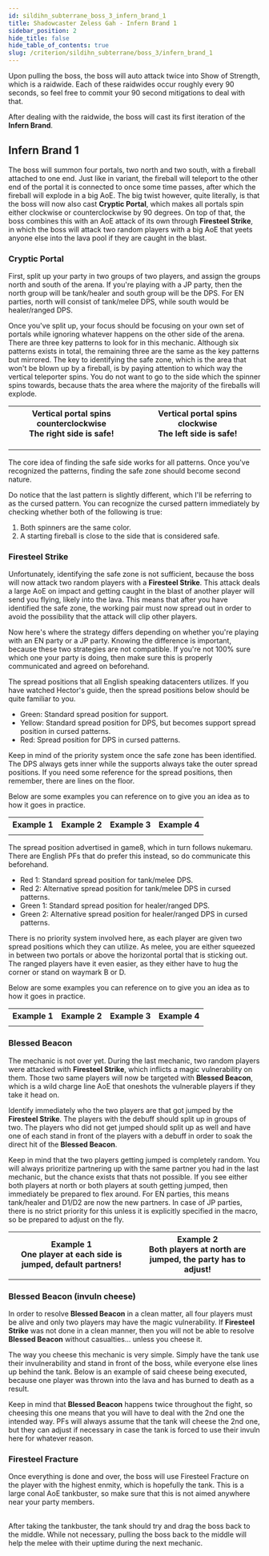 ```yaml
---
id: sildihn_subterrane_boss_3_infern_brand_1
title: Shadowcaster Zeless Gah - Infern Brand 1
sidebar_position: 2
hide_title: false
hide_table_of_contents: true
slug: /criterion/sildihn_subterrane/boss_3/infern_brand_1
---
```



Upon pulling the boss, the boss will auto attack twice into <Raidwide>Show of Strength</Raidwide>, which is a raidwide. Each of these raidwides occur roughly every 90 seconds, so feel free to commit your 90 second mitigations to deal with that.

After dealing with the raidwide, the boss will cast its first iteration of the <strong>Infern Brand</strong>.

## Infern Brand 1

The boss will summon four portals, two north and two south, with a fireball attached to one end. Just like in variant, the fireball will teleport to the other end of the portal it is connected to once some time passes, after which the fireball will explode in a big AoE. The big twist however, quite literally, is that the boss will now also cast <strong>Cryptic Portal</strong>, which makes all portals spin either clockwise or counterclockwise by 90 degrees. On top of that, the boss combines this with an AoE attack of its own through <strong>Firesteel Strike</strong>, in which the boss will attack two random players with a big AoE that yeets anyone else into the lava pool if they are caught in the blast.

<KittenAsset path='ass/boss3/boss3_infern_brand1_intro.webm' wrapper='div' />


### Cryptic Portal

First, split up your party in two groups of two players, and assign the groups north and south of the arena. If you're playing with a JP party, then the north group will be tank/healer and south group will be the DPS. For EN parties, north will consist of tank/melee DPS, while south would be healer/ranged DPS.

Once you've split up, your focus should be focusing on your own set of portals while ignoring whatever happens on the other side of the arena. There are three key patterns to look for in this mechanic. Although six patterns exists in total, the remaining three are the same as the key patterns but mirrored. The key to identifying the safe zone, which is the area that won't be blown up by a fireball, is by paying attention to which way the vertical teleporter spins. You do not want to go to the side which the spinner spins towards, because thats the area where the majority of the fireballs will explode.

<table width='70%'>
    <tr>
        <th width='50%'>Vertical portal spins counterclockwise<br />The right side is safe!</th>
        <th width='50%'>Vertical portal spins clockwise<br />The left side is safe!</th>
    </tr>
    <tr>
        <td><KittenAsset path='ass/boss3/boss3_infern_brand1_pattern1.png' /></td>
        <td><KittenAsset path='ass/boss3/boss3_infern_brand1_pattern4.png' /></td>
    </tr>
    <tr>
        <td><KittenAsset path='ass/boss3/boss3_infern_brand1_pattern2.png' /></td>
        <td><KittenAsset path='ass/boss3/boss3_infern_brand1_pattern5.png' /></td>
    </tr>
    <tr>
        <td><KittenAsset path='ass/boss3/boss3_infern_brand1_pattern3.png' /></td>
        <td><KittenAsset path='ass/boss3/boss3_infern_brand1_pattern6.png' /></td>
    </tr>
</table>

The core idea of finding the safe side works for all patterns. Once you've recognized the patterns, finding the safe zone should become second nature.

Do notice that the last pattern is slightly different, which I'll be referring to as the cursed pattern. You can recognize the cursed pattern immediately by checking whether both of the following is true:

1. Both spinners are the same color.
2. A starting fireball is close to the side that is considered safe.

### Firesteel Strike

Unfortunately, identifying the safe zone is not sufficient, because the boss will now attack two random players with a <strong>Firesteel Strike</strong>. This attack deals a large AoE on impact and getting caught in the blast of another player will send you flying, likely into the lava. This means that after you have identified the safe zone, the working pair must now spread out in order to avoid the possibility that the attack will clip other players.

Now here's where the strategy differs depending on whether you're playing with an EN party or a JP party. Knowing the difference is important, because these two strategies are not compatible. If you're not 100% sure which one your party is doing, then make sure this is properly communicated and agreed on beforehand.

<Tabs>

<TabItem value="EN Spread Positions" label="EN Spread Positions" default>
The spread positions that all English speaking datacenters utilizes. If you have watched Hector's guide, then the spread positions below should be quite familiar to you.

<ul>
    <li><Color color='green'>Green</Color>: Standard spread position for support.</li>
    <li><Color color='yellow'>Yellow</Color>: Standard spread position for DPS, but becomes support spread position in cursed patterns.</li>
    <li><Color color='red'>Red</Color>: Spread position for DPS in cursed patterns.</li>
</ul>

<KittenAsset path='ass/boss3/boss3_infern_brand1_spread_positions_en.png' wrapper='div' />

Keep in mind of the priority system once the safe zone has been identified. The DPS always gets inner while the supports always take the outer spread positions. If you need some reference for the spread positions, then remember, there are lines on the floor.

Below are some examples you can reference on to give you an idea as to how it goes in practice.

<table>
    <tr>
        <th>Example 1</th>
        <th>Example 2</th>
        <th>Example 3</th>
        <th>Example 4</th>
    </tr>
    <tr>
        <td><KittenAsset path='ass/boss3/boss3_infern_brand1_spread1_en.png' /></td>
        <td><KittenAsset path='ass/boss3/boss3_infern_brand1_spread2_en.png' /></td>
        <td><KittenAsset path='ass/boss3/boss3_infern_brand1_spread3_en.png' /></td>
        <td><KittenAsset path='ass/boss3/boss3_infern_brand1_spread4_en.png' /></td>
    </tr>
</table>

</TabItem>

<TabItem value="Mana/game8 Spread Positions" label="Mana/game8 Spread Positions">
The spread position advertised in game8, which in turn follows nukemaru. There are English PFs that do prefer this instead, so do communicate this beforehand.

<ul>
    <li><Color color='red'>Red 1</Color>: Standard spread position for tank/melee DPS.</li>
    <li><Color color='red'>Red 2</Color>: Alternative spread position for tank/melee DPS in cursed patterns.</li>
    <li><Color color='green'>Green 1</Color>: Standard spread position for healer/ranged DPS.</li>
    <li><Color color='green'>Green 2</Color>: Alternative spread position for healer/ranged DPS in cursed patterns.</li>
</ul>

<KittenAsset path='ass/boss3/boss3_infern_brand1_spread_positions_jp.png' wrapper='div' />

There is no priority system involved here, as each player are given two spread positions which they can utilize. As melee, you are either squeezed in between two portals or above the horizontal portal that is sticking out. The ranged players have it even easier, as they either have to hug the corner or stand on waymark B or D.

Below are some examples you can reference on to give you an idea as to how it goes in practice.

<table>
    <tr>
        <th>Example 1</th>
        <th>Example 2</th>
        <th>Example 3</th>
        <th>Example 4</th>
    </tr>
    <tr>
        <td><KittenAsset path='ass/boss3/boss3_infern_brand1_spread1_jp.png' /></td>
        <td><KittenAsset path='ass/boss3/boss3_infern_brand1_spread2_jp.png' /></td>
        <td><KittenAsset path='ass/boss3/boss3_infern_brand1_spread3_jp.png' /></td>
        <td><KittenAsset path='ass/boss3/boss3_infern_brand1_spread4_jp.png' /></td>
    </tr>
</table>

</TabItem>

</Tabs>


### Blessed Beacon

The mechanic is not over yet. During the last mechanic, two random players were attacked with <strong>Firesteel Strike</strong>, which inflicts a magic vulnerability on them. Those two same players will now be targeted with <strong>Blessed Beacon</strong>, which is a wild charge line AoE that oneshots the vulnerable players if they take it head on. 

Identify immediately who the two players are that got jumped by the <strong>Firesteel Strike</strong>. The players with the debuff should split up in groups of two. The players who did not get jumped should split up as well and have one of each stand in front of the players with a debuff in order to soak the direct hit of the <strong>Blessed Beacon</strong>. 

Keep in mind that the two players getting jumped is completely random. You will always prioritize partnering up with the same partner you had in the last mechanic, but the chance exists that thats not possible. If you see either both players at north or both players at south getting jumped, then immediately be prepared to flex around. For EN parties, this means tank/healer and D1/D2 are now the new partners. In case of JP parties, there is no strict priority for this unless it is explicitly specified in the macro, so be prepared to adjust on the fly.

<table>
    <tr>
        <th width='50%'>Example 1<br />One player at each side is jumped, default partners!</th>
        <th width='50%'>Example 2<br />Both players at north are jumped, the party has to adjust!</th>
    </tr>
    <tr>
        <td><KittenAsset path='ass/boss3/boss3_infern_brand1_blessed_beacon_example1.webm' /></td>
        <td><KittenAsset path='ass/boss3/boss3_infern_brand1_blessed_beacon_example2.webm' /></td>
    </tr>
</table>

### Blessed Beacon (invuln cheese)

In order to resolve <strong>Blessed Beacon</strong> in a clean matter, all four players must be alive and only two players may have the magic vulnerability. If <strong>Firesteel Strike</strong> was not done in a clean manner, then you will not be able to resolve <strong>Blessed Beacon</strong> without casualties... unless you cheese it.

The way you cheese this mechanic is very simple. Simply have the tank use their invulnerability and stand in front of the boss, while everyone else lines up behind the tank. Below is an example of said cheese being executed, because one player was thrown into the lava and has burned to death as a result.

<KittenAsset path='ass/boss3/boss3_infern_brand1_invuln_cheese.webm' wrapper='div' />

Keep in mind that <strong>Blessed Beacon</strong> happens twice throughout the fight, so cheesing this one means that you will have to deal with the 2nd one the intended way. PFs will always assume that the tank will cheese the 2nd one, but they can adjust if necessary in case the tank is forced to use their invuln here for whatever reason.

### Firesteel Fracture

Once everything is done and over, the boss will use <Tankbuster>Firesteel Fracture</Tankbuster> on the player with the highest enmity, which is hopefully the tank. This is a large conal AoE tankbuster, so make sure that this is not aimed anywhere near your party members.

<KittenAsset path='ass/boss3/boss3_infern_brand1_firesteel_fracture.webm' wrapper='div' />
<br />
After taking the tankbuster, the tank should try and drag the boss back to the middle. While not necessary, pulling the boss back to the middle will help the melee with their uptime during the next mechanic.